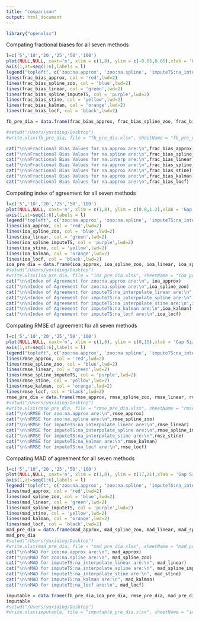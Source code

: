 ```yaml
---
title: "comparison"
output: html_document
---
```


```r
library("openxlsx")
```

Compating fractional biases for all seven methods
```r
l=c('5','10','20','25','50','100')
plot(NULL,NULL, xaxt='n', xlim = c(1,8), ylim = c(-0.05,0.05),xlab = 'Gap Size', ylab = 'Fractional Bias', main = 'Comparing Fractional Bias')
axis(1,at=seq(1:6),labels = l)
legend("topleft", c('zoo:na.approx', 'zoo:na.spline', 'imputeTS:na_interpolate_linear', 'imputeTS:na_interpolate_spline', 'imputeTS:na_interpolate_stine', 'imputeTS:na_kalman', 'imputeTS:na_locf'), col = c('red','blue','green','purple', 'yellow', 'orange', 'black'),lwd=2,cex=.75)
lines(frac_bias_approx, col = 'red',lwd=2)
lines(frac_bias_spline_zoo, col = 'blue',lwd=2)
lines(frac_bias_linear, col = 'green',lwd=2)
lines(frac_bias_spline_imputeTS, col = 'purple',lwd=2)
lines(frac_bias_stine, col = 'yellow',lwd=2)
lines(frac_bias_kalman, col = 'orange',lwd=2)
lines(frac_bias_locf, col = 'black',lwd=2)

fb_pre_dia = data.frame(frac_bias_approx, frac_bias_spline_zoo, frac_bias_linear, frac_bias_spline_imputeTS, frac_bias_stine, frac_bias_kalman, frac_bias_locf)

#setwd("/Users/yuxiding/Desktop")
#write.xlsx(fb_pre_dia, file = "fb_pre_dia.xlsx", sheetName = "fb_pre_dia", col.names = TRUE, row.names = TRUE, append = FALSE)

cat("\n\nFractional Bias Values for na.approx are:\n",frac_bias_approx)
cat("\n\nFractional Bias Values for na.spline are:\n",frac_bias_spline_zoo)
cat("\n\nFractional Bias Values for na.interp are:\n",frac_bias_linear)
cat("\n\nFractional Bias Values for na.approx are:\n",frac_bias_spline_imputeTS)
cat("\n\nFractional Bias Values for na.approx are:\n",frac_bias_stine)
cat("\n\nFractional Bias Values for na.approx are:\n",frac_bias_kalman)
cat("\n\nFractional Bias Values for na.approx are:\n",frac_bias_locf)

```

Compating index of agreement for all seven methods
```r
l=c('5','10','20','25','50','100')
plot(NULL,NULL, xaxt='n', xlim = c(1,8), ylim = c(0.8,1.2),xlab = 'Gap Size', ylab = 'Index of Agreement', main = 'Comparing IOA')
axis(1,at=seq(1:6),labels = l)
legend("topleft", c('zoo:na.approx', 'zoo:na.spline', 'imputeTS:na_interpolate_linear', 'imputeTS:na_interpolate_spline', 'imputeTS:na_interpolate_stine', 'imputeTS:na_kalman', 'imputeTS:na_locf'), col = c('red','blue','green','purple', 'yellow', 'orange', 'black'),lwd=2,cex=.75)
lines(ioa_approx, col = 'red',lwd=2)
lines(ioa_spline_zoo, col = 'blue',lwd=2)
lines(ioa_linear, col = 'green',lwd=2)
lines(ioa_spline_imputeTS, col = 'purple',lwd=2)
lines(ioa_stine, col = 'yellow',lwd=2)
lines(ioa_kalman, col = 'orange',lwd=2)
lines(ioa_locf, col = 'black',lwd=2)
ioa_pre_dia = data.frame(ioa_approx, ioa_spline_zoo, ioa_linear, ioa_spline_imputeTS, ioa_stine, ioa_kalman, ioa_locf)
#setwd("/Users/yuxiding/Desktop")
#write.xlsx(ioa_pre_dia, file = "ioa_pre_dia.xlsx", sheetName = "ioa_pre_dia", col.names = TRUE, row.names = TRUE, append = FALSE)
cat("\n\nIndex of Agreement for zoo:na.approx are:\n", ioa_approx)
cat("\n\nIndex of Agreement for zoo:na.spline are:\n",ioa_spline_zoo)
cat("\n\nIndex of Agreement for imputeTS:na_interpolate_linear are:\n",ioa_linear)
cat("\n\nIndex of Agreement for imputeTS:na_interpolate_spline are:\n",ioa_spline_imputeTS)
cat("\n\nIndex of Agreement for imputeTS:na_interpolate_stine are:\n",ioa_stine)
cat("\n\nIndex of Agreement for imputeTS:na_kalman are:\n",ioa_kalman)
cat("\n\nIndex of Agreement for imputeTS:na_locf are:\n",ioa_locf)

```

Compating RMSE of agreement for all seven methods
```r
l=c('5','10','20','25','50','100')
plot(NULL,NULL, xaxt='n', xlim = c(1,8), ylim = c(0,15),xlab = 'Gap Size', ylab = 'RMSE', main = 'Comparing RMSE')
axis(1,at=seq(1:6),labels = l)
legend("topleft", c('zoo:na.approx', 'zoo:na.spline', 'imputeTS:na_interpolate_linear', 'imputeTS:na_interpolate_spline', 'imputeTS:na_interpolate_stine', 'imputeTS:na_kalman', 'imputeTS:na_locf'), col = c('red','blue','green','purple', 'yellow', 'orange', 'black'),lwd=2,cex=.75)
lines(rmse_approx, col = 'red',lwd=2)
lines(rmse_spline_zoo, col = 'blue',lwd=2)
lines(rmse_linear, col = 'green',lwd=2)
lines(rmse_spline_imputeTS, col = 'purple',lwd=2)
lines(rmse_stine, col = 'yellow',lwd=2)
lines(rmse_kalman, col = 'orange',lwd=2)
lines(rmse_locf, col = 'black',lwd=2)
rmse_pre_dia = data.frame(rmse_approx, rmse_spline_zoo, rmse_linear, rmse_spline_imputeTS, rmse_stine, rmse_kalman, rmse_locf)
#setwd("/Users/yuxiding/Desktop")
#write.xlsx(rmse_pre_dia, file = "rmse_pre_dia.xlsx", sheetName = "rmse_pre_dia", col.names = TRUE, row.names = TRUE, append = FALSE)
cat("\n\nRMSE for zoo:na.approx are:\n",rmse_approx)
cat("\n\nRMSE for zoo:na.spline are:\n",rmse_spline_zoo)
cat("\n\nRMSE for imputeTS:na_interpolate_linear are:\n",rmse_linear)
cat("\n\nRMSE for imputeTS:na_interpolate_spline are:\n",rmse_spline_imputeTS)
cat("\n\nRMSE for imputeTS:na_interpolate_stine are:\n",rmse_stine)
cat("\n\nRMSE for imputeTS:na_kalman are:\n",rmse_kalman)
cat("\n\nRMSE for imputeTS:na_locf are:\n",rmse_locf)

```

Compating MAD of agreement for all seven methods
```r
l=c('5','10','20','25','50','100')
plot(NULL,NULL, xaxt='n', xlim = c(1,8), ylim = c(17,21),xlab = 'Gap Size', ylab = 'MAD', main = 'Comparing MAD')
axis(1,at=seq(1:6),labels = l)
legend("topleft", c('zoo:na.approx', 'zoo:na.spline', 'imputeTS:na_interpolate_linear', 'imputeTS:na_interpolate_spline', 'imputeTS:na_interpolate_stine', 'imputeTS:na_kalman', 'imputeTS:na_locf'), col = c('red','blue','green','purple', 'yellow', 'orange', 'black'),lwd=2,cex=.75)
lines(mad_approx, col = 'red',lwd=2)
lines(mad_spline_zoo, col = 'blue',lwd=2)
lines(mad_linear, col = 'green',lwd=2)
lines(mad_spline_imputeTS, col = 'purple',lwd=2)
lines(mad_stine, col = 'yellow',lwd=2)
lines(mad_kalman, col = 'orange',lwd=2)
lines(mad_locf, col = 'black',lwd=2)
mad_pre_dia = data.frame(mad_approx, mad_spline_zoo, mad_linear, mad_spline_imputeTS, mad_stine, mad_kalman, mad_locf)
mad_pre_dia
#setwd("/Users/yuxiding/Desktop")
#write.xlsx(mad_pre_dia, file = "mad_pre_dia.xlsx", sheetName = "mad_pre_dia", col.names = TRUE, row.names = TRUE, append = FALSE)
cat("\n\nMAD for zoo:na.approx are:\n", mad_approx)
cat("\n\nMAD for zoo:na.spline are:\n", mad_spline_zoo)
cat("\n\nMAD for imputeTS:na_interpolate_linear are:\n", mad_linear)
cat("\n\nMAD for imputeTS:na_interpolate_spline are:\n", mad_spline_imputeTS)
cat("\n\nMAD for imputeTS:na_interpolate_stine are:\n", mad_stine)
cat("\n\nMAD for imputeTS:na_kalman are:\n", mad_kalman)
cat("\n\nMAD for imputeTS:na_locf are:\n", mad_locf)


```

```r
imputable = data.frame(fb_pre_dia,ioa_pre_dia, rmse_pre_dia, mad_pre_dia)
imputable
#setwd("/Users/yuxiding/Desktop")
#write.xlsx(imputable, file = "imputable_pre_dia.xlsx", sheetName = "imputable_pre_dia", col.names = TRUE, row.names = TRUE, append = FALSE)
```

